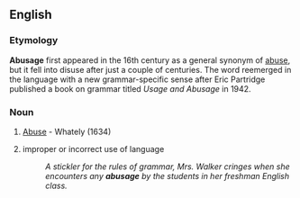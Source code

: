 ==English==

===Etymology===

'''Abusage''' first appeared in the 16th century as a general synonym of [[abuse]], but it fell into disuse after just a couple of centuries. The word reemerged in the language with a new grammar-specific sense after Eric Partridge published a book on grammar titled ''Usage and Abusage'' in 1942. 

===Noun===
{{en-noun}}

# {{obsolete}} [[Abuse]] - Whately (1634)
# improper or incorrect use of language
#: ''A stickler for the rules of grammar, Mrs. Walker cringes when she encounters any '''abusage''' by the students in her freshman English class.''
<section begin="etymology"/>